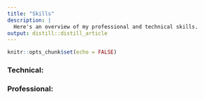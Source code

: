 ```yaml
---
title: "Skills"
description: |
  Here's an overview of my professional and technical skills.
output: distill::distill_article
---
```


```r
knitr::opts_chunk$set(echo = FALSE)
```

### Technical:

### Professional:
